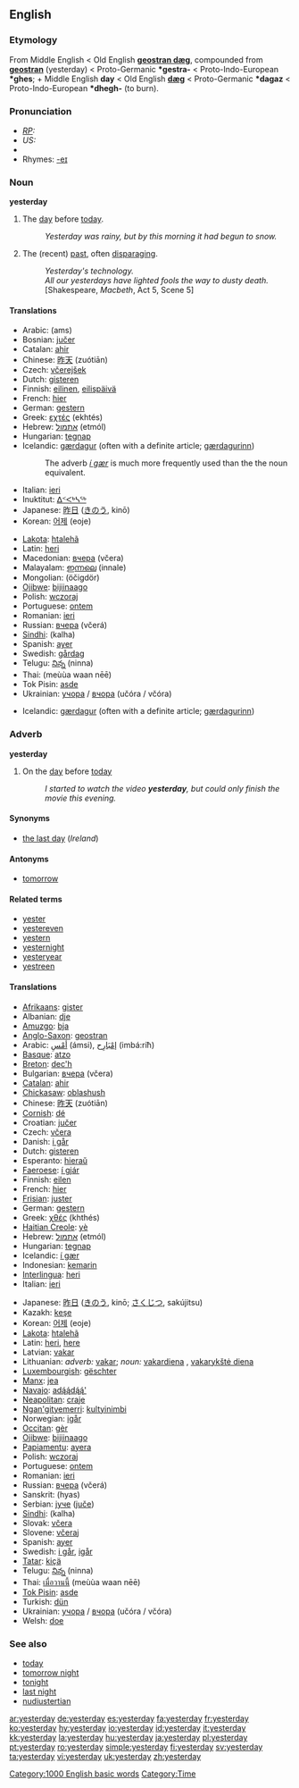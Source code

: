 ==English==

===Etymology===
From Middle English < Old English '''[[geostran dæg]]''', compounded from '''[[geostran]]''' (yesterday) < Proto-Germanic '''*gestra-''' < Proto-Indo-European '''*ghes'''; + Middle English '''day''' < Old English '''[[dæg]]''' < Proto-Germanic '''*dagaz''' < Proto-Indo-European '''*dhegh-''' (to burn).

===Pronunciation===
* ''[[RP]]:'' {{IPA|/ˈjestədeɪ/}}
* ''US:'' {{IPA|/ˈjestərdeɪ/}}
*{{audio|en-us-yesterday.ogg|Audio (US)}}
*Rhymes: [[Rhymes:English:-eɪ|-eɪ]]

===Noun===
'''yesterday'''

# The [[day]] before [[today]].
#: ''Yesterday was rainy, but by this morning it had begun to snow.''
# The (recent) [[past]], often [[disparaging]].
#: ''Yesterday's technology.''
#: ''All our yesterdays have lighted fools the way to dusty death.'' [Shakespeare, ''Macbeth'', Act 5, Scene 5]

====Translations====
{{trans-top|day before today}}
*Arabic: {{ARchar|[[امس|أمْسِ]]}} (ams)
*Bosnian: [[jučer]]
*Catalan: [[ahir]]
*Chinese: [[昨天]] (zuótiān)
*Czech: [[včerejšek]] {{m}}
*Dutch: [[gisteren]]
*Finnish: [[eilinen]], [[eilispäivä]]
*French: [[hier#French|hier]]
*German: [[gestern]]
*Greek: [[εχτές]] (ekhtés)
*Hebrew: [[אתמול]] (etmól)
*Hungarian: [[tegnap]]
*Icelandic: [[gærdagur]] (often with a definite article; [[gærdagurinn]])
*: The adverb ''[[í gær]]'' is much more frequently used than the the noun equivalent.
*Italian: [[ieri]] {{m}}
*Inuktitut: [[ᐃᑉᐸᒃᓴᖅ]]
*Japanese: [[昨日]] ([[きのう]], kinō)
*Korean: [[어제]] (eoje)
{{trans-mid}}
*[[Lakota]]: [[htalehã]]
*Latin: [[heri]]
*Macedonian: [[вчера]] (včera)
*Malayalam: [[ഇന്നലെ]] (innale)
*Mongolian: {{RUchar|[[өчигдөр]]}} (öčigdör)
*[[Ojibwe]]: [[bijiinaago]]
*Polish: [[wczoraj]]
*Portuguese: [[ontem]]
*Romanian: [[ieri]]
*Russian: [[вчера]] (včerá)
*[[Sindhi]]: {{SDchar|[[ڪَلهَه]]}} (kalha) {{f}}
*Spanish: [[ayer]]
*Swedish: [[gårdag]]
*Telugu: [[నిన్న]] (ninna)
*Thai: {{THchar|[[เมื่อวานนี้]]}} (meùùa waan nēē)
*Tok Pisin: [[asde]]
*Ukrainian: [[учора]] / [[вчора]] (učóra / včóra)
{{trans-bottom}}

{{trans-top|the recent past}}
*Icelandic: [[gærdagur]] {{m}} (often with a definite article; [[gærdagurinn]])
{{trans-mid}}
{{trans-bottom}}

===Adverb===
'''yesterday'''

# On the [[day]] before [[today]]
#: ''I started to watch the video '''yesterday''', but could only finish the movie this evening.''

====Synonyms====
* [[the last day]] (''Ireland'')

====Antonyms====
* [[tomorrow]]

====Related terms====
* [[yester]]
* [[yestereven]]
* [[yestern]]
* [[yesternight]]
* [[yesteryear]]
* [[yestreen]]

====Translations====
{{trans-top|on the day before today}}
*[[Afrikaans]]: [[gister]]
*Albanian: [[dje]]
*[[Amuzgo]]: [[bja]]
*[[Anglo-Saxon]]: [[geostran]]
*Arabic: [[امس|أمْسِ]] (ámsi), [[امبارح|إمْبَارِح]] (imbá:riħ)
*[[Basque]]: [[atzo]]
*[[Breton]]: [[dec'h]]
*Bulgarian: [[вчера]] (včera)
*[[Catalan]]: [[ahir]]
*[[Chickasaw]]: [[oblashush]]
*Chinese: [[昨天]] (zuótiān)
*[[Cornish]]: [[dé#Cornish|dé]]
*Croatian: [[jučer]]
*Czech: [[včera]]
*Danish: [[i går]]
*Dutch: [[gisteren]]
*Esperanto: [[hieraŭ]]
*[[Faeroese]]: [[í gjár]]
*Finnish: [[eilen]]
*French: [[hier#French|hier]]
*[[Frisian]]: [[juster]]
*German: [[gestern]]
*Greek: [[χθές]] (khthés)
*[[Haitian Creole]]: [[yè]]
*Hebrew: [[אתמול]] (etmól)
*Hungarian: [[tegnap]]
*Icelandic: [[í gær]]
*Indonesian: [[kemarin]]
*[[Interlingua]]: [[heri]]
*Italian: [[ieri]] {{m}}
{{trans-mid}}
*Japanese: [[昨日]] ([[きのう]], kinō; [[さくじつ]], sakújitsu)
*Kazakh: [[keşe]]
*Korean: [[어제]] (eoje)
*[[Lakota]]: [[htaleha|htalehã]]
*Latin: [[heri]], [[here#Latin|here]]
*Latvian: [[vakar]]
*Lithuanian: ''adverb:'' [[vakar]]; ''noun:'' [[vakardiena]] {{f}}, [[vakarykštė diena]] {{f}}
*[[Luxembourgish]]: [[gëschter]]
*[[Manx]]: [[jea]]
*[[Navajo]]: [[adą́ą́dą́ą́']]
*[[Neapolitan]]: [[craje]]
*[[Ngan'gityemerri]]: [[kultyinimbi]]
*Norwegian: [[igår]]
*[[Occitan]]: [[gèr]]
*[[Ojibwe]]: [[bijiinaago]]
*[[Papiamentu]]: [[ayera]]
*Polish: [[wczoraj]]
*Portuguese: [[ontem]] {{m}}
*Romanian: [[ieri]]
*Russian: [[вчера]] (včerá)
*Sanskrit: (hyas)
*Serbian: [[јуче]] ([[juče]])
*[[Sindhi]]: {{SDchar|[[ڪَلهَه]]}} (kalha) {{f}}
*Slovak: [[včera]]
*Slovene: [[včeraj]]
*Spanish: [[ayer]] {{m}}
*Swedish: [[i går]], [[igår]]
*[[Tatar]]: [[kiçä]]
*Telugu: [[నిన్న]] (ninna)
*Thai: [[เมื่อวานนี้]] (meùùa waan nēē)
*[[Tok Pisin]]: [[asde]]
*Turkish: [[dün]]
*Ukrainian: [[учора]] / [[вчора]] (učóra / včóra)
*Welsh: [[doe]]
{{trans-bottom}}

===See also===
*[[today]]
*[[tomorrow night]]
*[[tonight]]
*[[last night]]
*[[nudiustertian]]

[[Category:1000 English basic words]]
[[Category:Time]]

[[ar:yesterday]]
[[de:yesterday]]
[[es:yesterday]]
[[fa:yesterday]]
[[fr:yesterday]]
[[ko:yesterday]]
[[hy:yesterday]]
[[io:yesterday]]
[[id:yesterday]]
[[it:yesterday]]
[[kk:yesterday]]
[[la:yesterday]]
[[hu:yesterday]]
[[ja:yesterday]]
[[pl:yesterday]]
[[pt:yesterday]]
[[ro:yesterday]]
[[simple:yesterday]]
[[fi:yesterday]]
[[sv:yesterday]]
[[ta:yesterday]]
[[vi:yesterday]]
[[uk:yesterday]]
[[zh:yesterday]]